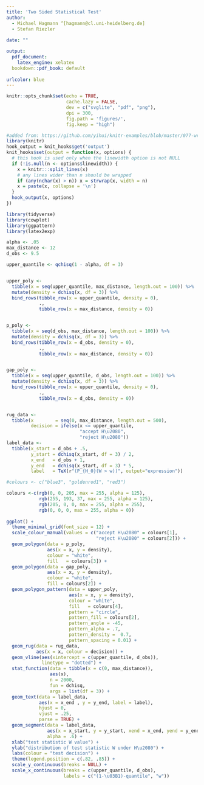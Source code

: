 ```yaml
---
title: 'Two Sided Statistical Test'
author: 
  - Michael Hagmann ^[hagmann@cl.uni-heidelberg.de]
  - Stefan Riezler
  
date: ""

output:
  pdf_document:
    latex_engine: xelatex
  bookdown::pdf_book: default
    
urlcolor: blue
---
```


```r
knitr::opts_chunk$set(echo = TRUE, 
                      cache.lazy = FALSE,
                      dev = c("svglite", "pdf", "png"),
                      dpi = 300,
                      fig.path = 'figures/',
                      fig.keep = "high")

#added from: https://github.com/yihui/knitr-examples/blob/master/077-wrap-output.Rmd
library(knitr)
hook_output = knit_hooks$get('output')
knit_hooks$set(output = function(x, options) {
  # this hook is used only when the linewidth option is not NULL
  if (!is.null(n <- options$linewidth)) {
    x = knitr:::split_lines(x)
    # any lines wider than n should be wrapped
    if (any(nchar(x) > n)) x = strwrap(x, width = n)
    x = paste(x, collapse = '\n')
  }
  hook_output(x, options)
})

```

```r
library(tidyverse)
library(cowplot)
library(ggpattern)
library(latex2exp)
```

```r
alpha <- .05
max_distance <- 12
d_obs <- 9.5

upper_quantile <- qchisq(1 - alpha, df = 3)


upper_poly <- 
  tibble(x = seq(upper_quantile, max_distance, length.out = 100)) %>%
  mutate(density = dchisq(x, df = 3)) %>%
  bind_rows(tibble_row(x = upper_quantile, density = 0), 
            ., 
            tibble_row(x = max_distance, density = 0))


p_poly <- 
  tibble(x = seq(d_obs, max_distance, length.out = 100)) %>%
  mutate(density = dchisq(x, df = 3)) %>%
  bind_rows(tibble_row(x = d_obs, density = 0), 
            ., 
            tibble_row(x = max_distance, density = 0))


gap_poly <- 
  tibble(x = seq(upper_quantile, d_obs, length.out = 100)) %>%
  mutate(density = dchisq(x, df = 3)) %>%
  bind_rows(tibble_row(x = upper_quantile, density = 0), 
            ., 
            tibble_row(x = d_obs, density = 0))


rug_data <- 
  tibble(x        = seq(0, max_distance, length.out = 500),
         decision = ifelse(x <= upper_quantile,
                           "accept H\u2080",
                           "reject H\u2080"))
label_data <-
  tibble(x_start = d_obs + .5,
         y_start = dchisq(x_start, df = 3) / 2,
         x_end   = d_obs + 1,
         y_end   = dchisq(x_start, df = 3) * 5,
         label   = TeX(r"(P_{H_0}(W > w))", output="expression"))
```




```r

#colours <- c("blue3", "goldenrod1", "red3")

colours <-c(rgb(0, 0, 205, max = 255, alpha = 125),
            rgb(255, 193, 37, max = 255, alpha = 125),
            rgb(205, 0, 0, max = 255, alpha = 255),
            rgb(0, 0, 0, max = 255, alpha = 0))
  
ggplot() +
  theme_minimal_grid(font_size = 12) +
  scale_colour_manual(values = c("accept H\u2080" = colours[1],
                                 "reject H\u2080" = colours[2])) +
  geom_polygon(data = p_poly,
               aes(x = x, y = density),
               colour = "white",
               fill   = colours[3]) +
  geom_polygon(data = gap_poly,
               aes(x = x, y = density),
               colour = "white",
               fill = colours[2]) +
  geom_polygon_pattern(data = upper_poly,
                       aes(x = x, y = density),
                       colour = "white",
                       fill   = colours[4],
                       pattern = "circle",
                       pattern_fill = colours[2],
                       pattern_angle = -45,
                       pattern_alpha = .7,
                       pattern_density =  0.7,
                       pattern_spacing = 0.01) +
  geom_rug(data = rug_data,
           aes(x = x, colour = decision)) +
  geom_vline(aes(xintercept = c(upper_quantile, d_obs)), 
             linetype = "dotted") +
  stat_function(data = tibble(x = c(0, max_distance)), 
                aes(x),
                n = 2000,
                fun = dchisq, 
                args = list(df = 3)) +
  geom_text(data = label_data,
            aes(x = x_end , y = y_end, label = label),
            hjust = 0,
            vjust = .25,
            parse = TRUE) +
  geom_segment(data = label_data,
               aes(x = x_start, y = y_start, xend = x_end, yend = y_end),
               alpha = .6) +
  xlab("test statistic W value") +
  ylab("distribution of test statistic W under H\u2080") +
  labs(colour = "test decision") +
  theme(legend.position = c(.82, .85)) +
  scale_y_continuous(breaks = NULL) +
  scale_x_continuous(breaks = c(upper_quantile, d_obs),
                     labels = c("(1-\u03B1)-quantile", "w"))
```